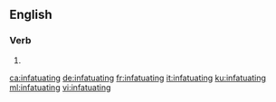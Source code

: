 ==English==

===Verb===
{{head|en|present participle}}

# {{present participle of|infatuate|lang=en|nocat=1}}

[[ca:infatuating]]
[[de:infatuating]]
[[fr:infatuating]]
[[it:infatuating]]
[[ku:infatuating]]
[[ml:infatuating]]
[[vi:infatuating]]